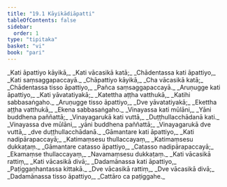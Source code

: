 ```yaml
---
title: "19.1 Kāyikādiāpatti"
tableOfContents: false
sidebar:
  order: 1
type: "tipitaka"
basket: "vi"
book: "pari"
---
```



<DynamicBreadcrumb />

<Division number="474" book="pari">

<Paragraph number="2232" type="verses" book="pari">
_Kati āpattiyo kāyikā,_  
_Kati vācasikā katā;_  
_Chādentassa kati āpattiyo,_  
_Kati saṃsaggapaccayā._  

</Paragraph>

<Paragraph number="2233" type="verses" book="pari">
_Chāpattiyo kāyikā,_  
_Cha vācasikā katā;_  
_Chādentassa tisso āpattiyo,_  
_Pañca saṃsaggapaccayā._  

</Paragraph>

<Paragraph number="2234" type="verses" book="pari">
_Aruṇugge kati āpattiyo,_  
_Kati yāvatatiyakā;_  
_Katettha aṭṭha vatthukā,_  
_Katihi sabbasaṅgaho._  

</Paragraph>

<Paragraph number="2235" type="verses" book="pari">
_Aruṇugge tisso āpattiyo,_  
_Dve yāvatatiyakā;_  
_Ekettha aṭṭha vatthukā,_  
_Ekena sabbasaṅgaho._  

</Paragraph>

<Paragraph number="2236" type="verses" book="pari">
_Vinayassa kati mūlāni,_  
_Yāni buddhena paññattā;_  
_Vinayagarukā kati vuttā,_  
_Duṭṭhullacchādanā kati._  

</Paragraph>

<Paragraph number="2237" type="verses" book="pari">
_Vinayassa dve mūlāni,_  
_yāni buddhena paññattā;_  
_Vinayagarukā dve vuttā,_  
_dve duṭṭhullacchādanā._  

</Paragraph>

<Paragraph number="2238" type="verses" book="pari">
_Gāmantare kati āpattiyo,_  
_Kati nadipārapaccayā;_  
_Katimaṃsesu thullaccayaṃ,_  
_Katimaṃsesu dukkaṭaṃ._  

</Paragraph>

<Paragraph number="2239" type="verses" book="pari">
_Gāmantare catasso āpattiyo,_  
_Catasso nadipārapaccayā;_  
_Ekamaṃse thullaccayaṃ,_  
_Navamaṃsesu dukkaṭaṃ._  

</Paragraph>

<Paragraph number="2240" type="verses" book="pari">
_Kati vācasikā rattiṃ,_  
_Kati vācasikā divā;_  
_Dadamānassa kati āpattiyo,_  
_Paṭiggaṇhantassa kittakā._  

</Paragraph>

<Paragraph number="2241" type="verses" book="pari">
_Dve vācasikā rattiṃ,_  
_Dve vācasikā divā;_  
_Dadamānassa tisso āpattiyo,_  
_Cattāro ca paṭiggahe._
</Paragraph>
</Division>